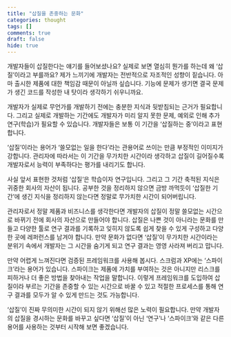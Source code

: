 ```yaml
---
title: "삽질을 존중하는 문화"
categories: thought
tags: []
comments: true
draft: false
hide: true
---
```


개발자들이 삽질한다는 얘기를 들어보셨나요? 실제로 보면 열심히 뭔가를 하는데 왜 ‘삽질’이라고 부를까요? 제가 느끼기에 개발자는 전반적으로 자조적인 성향이 짙습니다. 아마 출시한 제품에 대한 책임감 때문이 아닐까 싶습니다. 기능에 문제가 생기면 결국 문제가 생긴 코드를 작성한 내 탓이라 생각하기 쉬우니까요.

개발자가 실제로 무언가를 개발하기 전에는 충분한 지식과 뒷받침되는 근거가 필요합니다. 그리고 실제로 개발하는 기간에도 개발자가 미리 알지 못한 문제, 예외로 인해 추가 연구(학습)가 필요할 수 있습니다. 개발자들은 보통 이 기간을 ‘삽질하는 중’이라고 표현합니다.

‘삽질’이라는 용어가 ‘쓸모없는 일을 한다’라는 관용어로 쓰이는 만큼 부정적인 이미지가 강합니다. 관리자에 따라서는 이 기간을 무가치한 시간이라 생각하고 삽질이 길어질수록 개발자로서 능력이 부족하다는 평가를 내리기도 합니다.

사실 앞서 표현한 것처럼 ‘삽질’은 학습이자 연구입니다. 그리고 그 기간 축적된 지식은 귀중한 회사의 자산이 됩니다. 공부한 것을 정리하지 않으면 금방 까먹듯이 ‘삽질한 기간’에 생긴 지식을 정리하지 않는다면 정말로 무가치한 시간이 되어버립니다.

관리자로서 정말 제품과 비즈니스를 생각한다면 개발자의 삽질이 정말 쓸모없는 시간으로 바뀌기 전에 회사의 자산으로 만들어야 합니다. 삽질은 나쁜 것이 아니라는 문화를 만들고 다양한 툴로 연구 결과를 기록하고 잊히지 않도록 쉽게 찾을 수 있게 구성하고 다양한 곳에 레퍼런스를 남겨야 합니다. 만약 문화가 없다면 ‘삽질’이 무가치한 시간이라는 분위기 속에서 개발자는 그 시간을 숨기게 되고 연구 결과는 영영 사라져 버리고 맙니다.

만약 어렵게 느껴진다면 검증된 프레임워크를 사용해 봅시다. 스크럼과 XP에는 ‘스파이크’라는 용어가 있습니다. 스파이크는 제품에 가치를 부여하는 것은 아니지만 리스크를 피하거나 더 좋은 방법을 찾아내는 작업을 말합니다. 이렇게 프레임워크를 도입하여 삽질이라 부르는 기간을 존중할 수 있는 시간으로 바꿀 수 있고 적절한 프로세스를 통해 연구 결과를 모두가 알 수 있게 만드는 것도 가능합니다.

‘삽질’이 진짜 무의미한 시간이 되지 않기 위해선 많은 노력이 필요합니다. 만약 개발자의 삽질을 경시하는 문화를 바꾸고 싶다면 ‘삽질’이 아닌 ‘연구’나 ‘스파이크’와 같은 다른 용어를 사용하는 것부터 시작해 보면 좋겠습니다.
